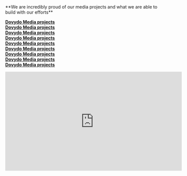 <div className="text-center">
**We are incredibly proud of our media projects and what we are able to build with our efforts**  

**[Dovydo Media projects](https://www.youtube.com/@holyauth)**  
**[Dovydo Media projects](https://www.youtube.com/@holyauth)**  
**[Dovydo Media projects](https://www.youtube.com/@holyauth)**  
**[Dovydo Media projects](https://www.youtube.com/@holyauth)**  
**[Dovydo Media projects](https://www.youtube.com/@holyauth)**  
**[Dovydo Media projects](https://www.youtube.com/@holyauth)**  
**[Dovydo Media projects](https://www.youtube.com/@holyauth)**  
**[Dovydo Media projects](https://www.youtube.com/@holyauth)**  
**[Dovydo Media projects](https://www.youtube.com/@holyauth)**
</div>
<iframe width="560" text-align="center" height="315" src="https://www.youtube.com/embed/XjsVVq18SUU" frameBorder="0" allowFullScreen></iframe>